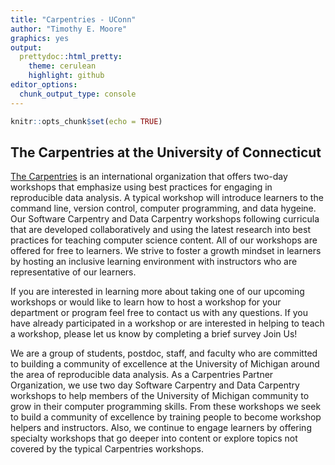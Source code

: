 ---
title: "Carpentries - UConn"
author: "Timothy E. Moore"
graphics: yes
output:
  prettydoc::html_pretty:
    theme: cerulean
    highlight: github
editor_options:
  chunk_output_type: console
---

```{r setup, include=FALSE}
knitr::opts_chunk$set(echo = TRUE)
```


## The Carpentries at the University of Connecticut

[The Carpentries]("https://carpentries.org/") is an international organization that offers two-day workshops that emphasize using best practices for engaging in reproducible data analysis. A typical workshop will introduce learners to the command line, version control, computer programming, and data hygeine. Our Software Carpentry and Data Carpentry workshops following curricula that are developed collaboratively and using the latest research into best practices for teaching computer science content. All of our workshops are offered for free to learners. We strive to foster a growth mindset in learners by hosting an inclusive learning environment with instructors who are representative of our learners.

If you are interested in learning more about taking one of our upcoming workshops or would like to learn how to host a workshop for your department or program feel free to contact us with any questions. If you have already participated in a workshop or are interested in helping to teach a workshop, please let us know by completing a brief survey
Join Us!

We are a group of students, postdoc, staff, and faculty who are committed to building a community of excellence at the University of Michigan around the area of reproducible data analysis. As a Carpentries Partner Organization, we use two day Software Carpentry and Data Carpentry workshops to help members of the University of Michigan community to grow in their computer programming skills. From these workshops we seek to build a community of excellence by training people to become workshop helpers and instructors. Also, we continue to engage learners by offering specialty workshops that go deeper into content or explore topics not covered by the typical Carpentries workshops.


